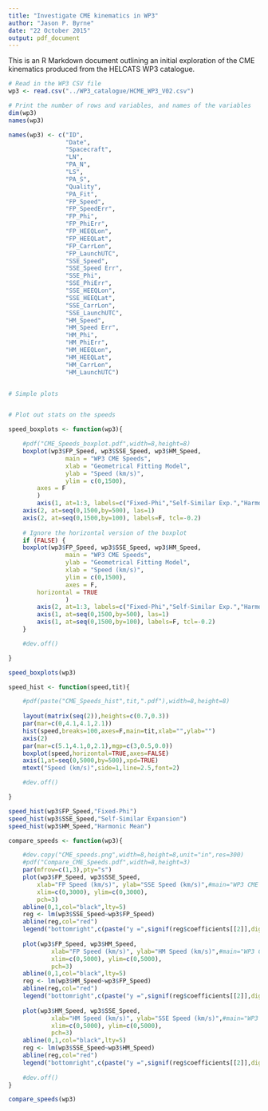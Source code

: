 ```yaml
---
title: "Investigate CME kinematics in WP3"
author: "Jason P. Byrne"
date: "22 October 2015"
output: pdf_document
---
```


This is an R Markdown document outlining an initial exploration of the CME kinematics produced from the HELCATS WP3 catalogue.


```r
# Read in the WP3 CSV file
wp3 <- read.csv("../WP3_catalogue/HCME_WP3_V02.csv")

# Print the number of rows and variables, and names of the variables
dim(wp3)
names(wp3)

names(wp3) <- c("ID",
                "Date",
                "Spacecraft",
                "LN",
                "PA_N",
                "LS",
                "PA_S",
                "Quality",
                "PA_Fit",
                "FP_Speed",
                "FP_SpeedErr",
                "FP_Phi",
                "FP_PhiErr",
                "FP_HEEQLon",
                "FP_HEEQLat",
                "FP_CarrLon",
                "FP_LaunchUTC",
                "SSE_Speed",
                "SSE_Speed Err",
                "SSE_Phi",
                "SSE_PhiErr",
                "SSE_HEEQLon",
                "SSE_HEEQLat",
                "SSE_CarrLon",
                "SSE_LaunchUTC",
                "HM_Speed",
                "HM_Speed Err",
                "HM_Phi",
                "HM_PhiErr",
                "HM_HEEQLon",
                "HM_HEEQLat",
                "HM_CarrLon",
                "HM_LaunchUTC")


# Simple plots


# Plot out stats on the speeds

speed_boxplots <- function(wp3){

	#pdf("CME_Speeds_boxplot.pdf",width=8,height=8)
	boxplot(wp3$FP_Speed, wp3$SSE_Speed, wp3$HM_Speed,
                main = "WP3 CME Speeds",
                xlab = "Geometrical Fitting Model",
                ylab = "Speed (km/s)",
                ylim = c(0,1500),
		axes = F
		)
        axis(1, at=1:3, labels=c("Fixed-Phi","Self-Similar Exp.","Harmonic Mean"))
	axis(2, at=seq(0,1500,by=500), las=1)
	axis(2, at=seq(0,1500,by=100), labels=F, tcl=-0.2)
	
	# Ignore the horizontal version of the boxplot
	if (FALSE) {
	boxplot(wp3$FP_Speed, wp3$SSE_Speed, wp3$HM_Speed,
                main = "WP3 CME Speeds",
                ylab = "Geometrical Fitting Model",
                xlab = "Speed (km/s)",
                ylim = c(0,1500),
                axes = F,
		horizontal = TRUE
                )
        axis(2, at=1:3, labels=c("Fixed-Phi","Self-Similar Exp.","Harmonic Mean"))
        axis(1, at=seq(0,1500,by=500), las=1)
        axis(1, at=seq(0,1500,by=100), labels=F, tcl=-0.2)
	}

	#dev.off()

}

speed_boxplots(wp3)

speed_hist <- function(speed,tit){

	#pdf(paste("CME_Speeds_hist",tit,".pdf"),width=8,height=8)
	
	layout(matrix(seq(2)),heights=c(0.7,0.3))
	par(mar=c(0,4.1,4.1,2.1)) 
	hist(speed,breaks=100,axes=F,main=tit,xlab="",ylab="")
	axis(2)
	par(mar=c(5.1,4.1,0,2.1),mgp=c(3,0.5,0.0))
	boxplot(speed,horizontal=TRUE,axes=FALSE)
	axis(1,at=seq(0,5000,by=500),xpd=TRUE)
	mtext("Speed (km/s)",side=1,line=2.5,font=2)

	#dev.off()

}

speed_hist(wp3$FP_Speed,"Fixed-Phi")
speed_hist(wp3$SSE_Speed,"Self-Similar Expansion")
speed_hist(wp3$HM_Speed,"Harmonic Mean")

compare_speeds <- function(wp3){

	#dev.copy("CME_speeds.png",width=8,height=8,unit="in",res=300)
	#pdf("Compare_CME_Speeds.pdf",width=8,height=3)
	par(mfrow=c(1,3),pty="s")
	plot(wp3$FP_Speed, wp3$SSE_Speed, 
		xlab="FP Speed (km/s)", ylab="SSE Speed (km/s)",#main="WP3 CME Speeds",
		xlim=c(0,3000), ylim=c(0,3000),
		pch=3)
	abline(0,1,col="black",lty=5)
	reg <- lm(wp3$SSE_Speed~wp3$FP_Speed)
	abline(reg,col="red")
	legend("bottomright",c(paste("y =",signif(reg$coefficients[[2]],digits=2),"x +",round(reg$coefficients[[1]])),"y = x"),lty=c(1,5),col=c("red","black"),bty="n",cex=0.8)
	
	plot(wp3$FP_Speed, wp3$HM_Speed,
	        xlab="FP Speed (km/s)", ylab="HM Speed (km/s)",#main="WP3 CME Speeds",
	        xlim=c(0,5000), ylim=c(0,5000),
	        pch=3)
	abline(0,1,col="black",lty=5)
	reg <- lm(wp3$HM_Speed~wp3$FP_Speed)
	abline(reg,col="red")
	legend("bottomright",c(paste("y =",signif(reg$coefficients[[2]],digits=2),"x +",round(reg$coefficients[[1]])),"y = x"),lty=c(1,5),col=c("red","black"),bty="n",cex=0.8)
	
	plot(wp3$HM_Speed, wp3$SSE_Speed,
	        xlab="HM Speed (km/s)", ylab="SSE Speed (km/s)",#main="WP3 CME Speeds",
	        xlim=c(0,5000), ylim=c(0,5000),
	        pch=3)
	abline(0,1,col="black",lty=5)
	reg <- lm(wp3$SSE_Speed~wp3$HM_Speed)
	abline(reg,col="red")
	legend("bottomright",c(paste("y =",signif(reg$coefficients[[2]],digits=2),"x +",round(reg$coefficients[[1]])),"y = x"),lty=c(1,5),col=c("red","black"),bty="n",cex=0.8)
	
	#dev.off()
}

compare_speeds(wp3)

```

